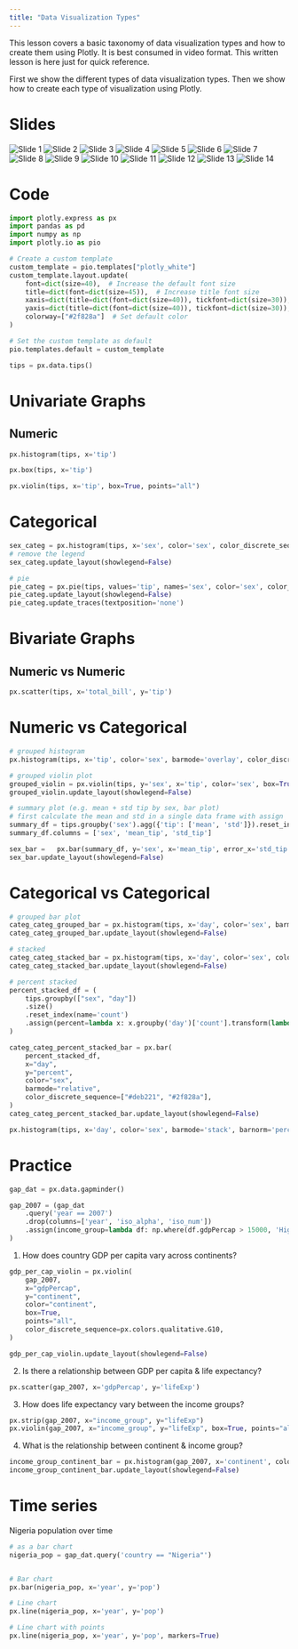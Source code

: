 ```yaml
---
title: "Data Visualization Types"
---
```


This lesson covers a basic taxonomy of data visualization types and how to create them using Plotly. It is best consumed in video format. This written lesson is here just for quick reference.

First we show the different types of data visualization types. Then we show how to create each type of visualization using Plotly.

# Slides

![Slide 1](slides/data_viz_types/Slide1.jpeg)
![Slide 2](slides/data_viz_types/Slide2.jpeg)
![Slide 3](slides/data_viz_types/Slide3.jpeg)
![Slide 4](slides/data_viz_types/Slide4.jpeg)
![Slide 5](slides/data_viz_types/Slide5.jpeg)
![Slide 6](slides/data_viz_types/Slide6.jpeg)
![Slide 7](slides/data_viz_types/Slide7.jpeg)
![Slide 8](slides/data_viz_types/Slide8.jpeg)
![Slide 9](slides/data_viz_types/Slide9.jpeg)
![Slide 10](slides/data_viz_types/Slide10.jpeg)
![Slide 11](slides/data_viz_types/Slide11.jpeg)
![Slide 12](slides/data_viz_types/Slide12.jpeg)
![Slide 13](slides/data_viz_types/Slide13.jpeg)
![Slide 14](slides/data_viz_types/Slide14.jpeg)


# Code

```python
import plotly.express as px
import pandas as pd
import numpy as np
import plotly.io as pio

# Create a custom template
custom_template = pio.templates["plotly_white"]
custom_template.layout.update(
    font=dict(size=40),  # Increase the default font size
    title=dict(font=dict(size=45)),  # Increase title font size
    xaxis=dict(title=dict(font=dict(size=40)), tickfont=dict(size=30)),  # Increase x-axis title font size
    yaxis=dict(title=dict(font=dict(size=40)), tickfont=dict(size=30)),  # Increase y-axis title font size
    colorway=["#2f828a"]  # Set default color
)

# Set the custom template as default
pio.templates.default = custom_template

tips = px.data.tips()
```

# Univariate Graphs

## Numeric

```python
px.histogram(tips, x='tip')
```

```python
px.box(tips, x='tip')
```

```python
px.violin(tips, x='tip', box=True, points="all")
```

# Categorical

```python
sex_categ = px.histogram(tips, x='sex', color='sex', color_discrete_sequence= ['#deb221', '#2f828a'])
# remove the legend
sex_categ.update_layout(showlegend=False)
```

```python
# pie
pie_categ = px.pie(tips, values='tip', names='sex', color='sex', color_discrete_sequence=['#deb221', '#2f828a'])
pie_categ.update_layout(showlegend=False)
pie_categ.update_traces(textposition='none')
```

# Bivariate Graphs

## Numeric vs Numeric

```python
px.scatter(tips, x='total_bill', y='tip')
```

# Numeric vs Categorical

```python
# grouped histogram
px.histogram(tips, x='tip', color='sex', barmode='overlay', color_discrete_sequence= ['#deb221', '#2f828a'])
```

```python
# grouped violin plot
grouped_violin = px.violin(tips, y='sex', x='tip', color='sex', box=True, points="all", color_discrete_sequence= ['#deb221', '#2f828a'])
grouped_violin.update_layout(showlegend=False)
```

```python
# summary plot (e.g. mean + std tip by sex, bar plot)
# first calculate the mean and std in a single data frame with assign 
summary_df = tips.groupby('sex').agg({'tip': ['mean', 'std']}).reset_index()
summary_df.columns = ['sex', 'mean_tip', 'std_tip']

sex_bar =   px.bar(summary_df, y='sex', x='mean_tip', error_x='std_tip', color='sex', color_discrete_sequence=['#deb221', '#2f828a'])
sex_bar.update_layout(showlegend=False)
```

# Categorical vs Categorical


```python
# grouped bar plot
categ_categ_grouped_bar = px.histogram(tips, x='day', color='sex', barmode='group', color_discrete_sequence= ['#deb221', '#2f828a'])
categ_categ_grouped_bar.update_layout(showlegend=False)
```

```python
# stacked
categ_categ_stacked_bar = px.histogram(tips, x='day', color='sex', color_discrete_sequence= ['#deb221', '#2f828a'])
categ_categ_stacked_bar.update_layout(showlegend=False)
```

```python
# percent stacked
percent_stacked_df = (
    tips.groupby(["sex", "day"])
    .size()
    .reset_index(name='count')
    .assign(percent=lambda x: x.groupby('day')['count'].transform(lambda y: y / y.sum() * 100))
)

categ_categ_percent_stacked_bar = px.bar(
    percent_stacked_df,
    x="day",
    y="percent",
    color="sex",
    barmode="relative",
    color_discrete_sequence=["#deb221", "#2f828a"],
)
categ_categ_percent_stacked_bar.update_layout(showlegend=False)
```

```python
px.histogram(tips, x='day', color='sex', barmode='stack', barnorm='percent', color_discrete_sequence= ['#deb221', '#2f828a'])
```


# Practice

```python
gap_dat = px.data.gapminder()

gap_2007 = (gap_dat
    .query('year == 2007')
    .drop(columns=['year', 'iso_alpha', 'iso_num'])
    .assign(income_group=lambda df: np.where(df.gdpPercap > 15000, 'High Income', 'Low & Middle Income'))
)
```

1. How does country GDP per capita vary across continents?

```python
gdp_per_cap_violin = px.violin(
    gap_2007,
    x="gdpPercap",
    y="continent",
    color="continent",
    box=True,
    points="all",
    color_discrete_sequence=px.colors.qualitative.G10,
)

gdp_per_cap_violin.update_layout(showlegend=False)
```

2. Is there a relationship between GDP per capita & life expectancy?

```python
px.scatter(gap_2007, x='gdpPercap', y='lifeExp')
```


3. How does life expectancy vary between the income groups?

```python
px.strip(gap_2007, x="income_group", y="lifeExp")
px.violin(gap_2007, x="income_group", y="lifeExp", box=True, points="all")
```

4. What is the relationship between continent & income group?

```python
income_group_continent_bar = px.histogram(gap_2007, x='continent', color='income_group', barmode='stack', color_discrete_sequence= ['#deb221', '#2f828a'])
income_group_continent_bar.update_layout(showlegend=False)
```


# Time series

Nigeria population over time

```python
# as a bar chart
nigeria_pop = gap_dat.query('country == "Nigeria"')


# Bar chart
px.bar(nigeria_pop, x='year', y='pop')

# Line chart
px.line(nigeria_pop, x='year', y='pop')

# Line chart with points
px.line(nigeria_pop, x='year', y='pop', markers=True)
```
